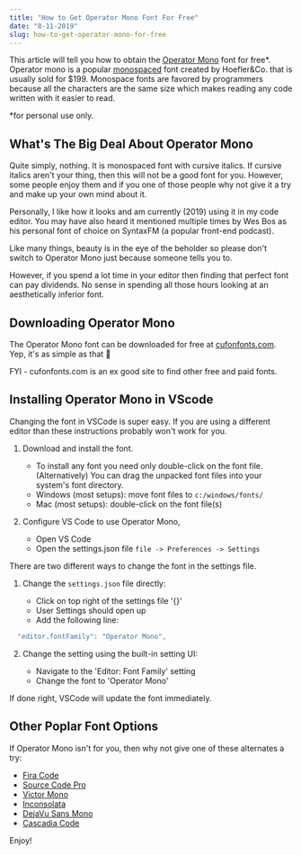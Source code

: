 ```yaml
---
title: "How to Get Operator Mono Font For Free"
date: "8-11-2019"
slug: how-to-get-operator-mono-for-free
---
```


This article will tell you how to obtain the [Operator Mono](https://www.typography.com/blog/introducing-operator) font for free\*. Operator mono is a popular [monospaced](https://en.wikipedia.org/wiki/Monospaced_font) font created by Hoefler&Co. that is usually sold for \$199. Monospace fonts are favored by programmers because all the characters are the same size which makes reading any code written with it easier to read.

\*for personal use only.

## What's The Big Deal About Operator Mono

Quite simply, nothing. It is monospaced font with cursive italics. If cursive italics aren't your thing, then this will not be a good font for you. However, some people enjoy them and if you one of those people why not give it a try and make up your own mind about it.

Personally, I like how it looks and am currently (2019) using it in my code editor. You may have also heard it mentioned multiple times by Wes Bos as his personal font of choice on SyntaxFM (a popular front-end podcast).

Like many things, beauty is in the eye of the beholder so please don't switch to Operator Mono just because someone tells you to.

However, if you spend a lot time in your editor then finding that perfect font can pay dividends. No sense in spending all those hours looking at an aesthetically inferior font.

## Downloading Operator Mono

The Operator Mono font can be downloaded for free at [cufonfonts.com](https://www.cufonfonts.com/font/operator-mono). Yep, it's as simple as that :panda_face:

FYI - cufonfonts.com is an ex good site to find other free and paid fonts.

## Installing Operator Mono in VScode

Changing the font in VSCode is super easy. If you are using a different editor than these instructions probably won't work for you.

1. Download and install the font.

   - To install any font you need only double-click on the font file. (Alternatively) You can drag the unpacked font files into your system's font directory.
   - Windows (most setups): move font files to `c:/windows/fonts/`
   - Mac (most setups): double-click on the font file\(s\)

1. Configure VS Code to use Operator Mono,

   - Open VS Code
   - Open the settings.json file `file -> Preferences -> Settings`

There are two different ways to change the font in the settings file.

1. Change the `settings.json` file directly:

   - Click on top right of the settings file '{}'
   - User Settings should open up
   - Add the following line:

```jsx
  "editor.fontFamily": "Operator Mono",
```

2. Change the setting using the built-in setting UI:

   - Navigate to the 'Editor: Font Family' setting
   - Change the font to 'Operator Mono'

If done right, VSCode will update the font immediately.

## Other Poplar Font Options

If Operator Mono isn't for you, then why not give one of these alternates a try:

- [Fira Code](https://github.com/tonsky/FiraCode#download-fira-code-v1102--follow-updates--firacode)
- [Source Code Pro](https://github.com/adobe-fonts/source-code-pro)
- [Victor Mono](https://rubjo.github.io/victor-mono/)
- [Inconsolata](https://github.com/google/fonts/tree/master/ofl/inconsolata)
- [DejaVu Sans Mono](https://dejavu-fonts.github.io/)
- [Cascadia Code](https://github.com/microsoft/cascadia-code)

Enjoy!

